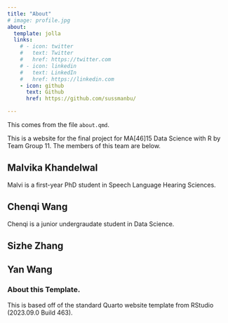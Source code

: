 ```yaml
---
title: "About"
# image: profile.jpg
about:
  template: jolla
  links:
    # - icon: twitter
    #   text: Twitter
    #   href: https://twitter.com
    # - icon: linkedin
    #   text: LinkedIn
    #   href: https://linkedin.com
    - icon: github
      text: Github
      href: https://github.com/sussmanbu/

---
```



This comes from the file `about.qmd`.

This is a website for the final project for MA[46]15 Data Science with R by Team Group 11.
The members of this team are below.

## Malvika Khandelwal

Malvi is a first-year PhD student in Speech Language Hearing Sciences.

## Chenqi Wang

Chenqi is a junior undergraudate student in Data Science.

## Sizhe Zhang

## Yan Wang

<!-- Please leave in the information below -->

### About this Template.

This is based off of the standard Quarto website template from RStudio (2023.09.0 Build 463).
